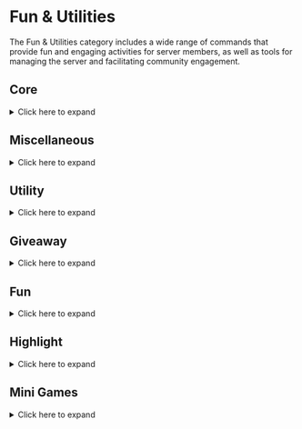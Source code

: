 # Fun & Utilities

The Fun & Utilities category includes a wide range of commands that provide fun and engaging activities for server members, as well as tools for managing the server and facilitating community engagement.

## Core

<details>
  <summary>Click here to expand</summary>

| Command | Description                                     | Usage                   |
| ------- | ----------------------------------------------- | ----------------------- |
| /help   | Displays a list of available commands           | `/help [command]`       |
| /invite | Invite our bot to your server                   | `/invite`               |
| /ping   | Shows the current latency of bot                | `/ping`                 |
| /report | Report bugs or glitches to our development team | `/report [attachments]` |

</details>

## Miscellaneous

<details>
  <summary>Click here to expand</summary>

|    Command     |            Description             | Usage                   |
| :------------: | :--------------------------------: | :---------------------- |
| /avatar server |      Shows user's server avatar     | `/avatar server [user]` |
|  /avatar user  |         Shows user's global avatar          | `/avatar user [user]`   |
|    /banner     |         Shows user banner          | `/banner [user]`        |
|     /calc      |     Calculate math expressions     | `/calc [expression]`    |
|    /github     |   Search for a GitHub repository   | `/github [repository]`  |
|    /lookup     |    Get information about a user    | `/lookup [user]`        |
|  /membercount  | Shows total member count of server | `/membercount`          |
| /serverbanner  |        Shows server banner         | `/serverbanner`         |
|  /servericon   |         Shows server icon          | `/servericon`           |
|  /serverinfo   |      Shows server information      | `/serverinfo`           |
|     /urban     |           Defines a word           | `/urban [query]`        |
|   /userinfo    |       Shows user information       | `/userinfo [user]`      |

</details>

## Utility

<details>
  <summary>Click here to expand</summary>

|   Command    |            Description            |                Usage                |
| :----------: | :-------------------------------: | :---------------------------------: |
|  /afk clear  |    Clears anyone's AFK status     |         `/afk clear [user]`         |
|  /afk list   |        Lists all AFK users        |             `/afk list`             |
|  /afk reset  |     Reset anyone's AFK status     |         `/afk reset [user]`         |
|   /afk set   |        Set your AFK status        |         `/afk set [reason]`         |
|  /announce   | Announce a message in the server  | `/announce [channel] [ping] [here]` |
|  /editembed  |      Edit an existing embed       |      `/editembed [message_id]`      |
|    /embed    |          Create an embed          |         `/embed [channel]`          |
|  /remindme   |    Helps remind you something     |     `/remindme [time] [reason]`     |
| /sourceembed | Get JSON source code of any embed |     `/sourceembed [message_id]`     |

</details>

## Giveaway

<details>
  <summary>Click here to expand</summary>

|     Command      |                         Description                          |                       Usage                       |
| :--------------: | :----------------------------------------------------------: | :-----------------------------------------------: |
| /giveaway config |        Configure the giveaway settings for the server        |                `/giveaway config`                 |
| /giveaway delete |                  Delete a specific giveaway                  |          `/giveaway delete [message_id]`          |
|  /giveaway drop  | Start a giveaway that picks a winner from the first reaction | `/giveaway drop [winner_count] [prize] [options]` |
|  /giveaway edit  |                   Edit a specific giveaway                   |      `/giveaway edit [message_id] [options]`      |
|  /giveaway end   |                End a specific giveaway early                 |           `/giveaway end [message_id]`            |
|  /giveaway list  |               List all giveaways in the server               |             `/giveaway list [filter]`             |
| /giveaway pause  |                  Pause a specific giveaway                   |   `/giveaway pause [message_id] [resume_after]`   |
| /giveaway reroll |                      Reroll a giveaway                       |  `/giveaway reroll [message_id] [winner_count]`   |
| /giveaway resume |                  Resume a specific giveaway                  |          `/giveaway resume [message_id]`          |
| /giveaway start  |                Start a giveaway in the server                |            `/giveaway start [options]`            |

</details>

## Fun

<details>
  <summary>Click here to expand</summary>

| Command   | Description                                              | Usage                        |
| :-------- | :------------------------------------------------------- | :--------------------------- |
| /8ball    | Get a random answer for your question                    | `/8ball [question]`          |
| /captcha  | Test your accuracy by solving captcha                    | `/captcha [level]`           |
| /choose   | Chooses between two or more options                      | `/choose [choices]`          |
| /dice     | Roll some dice                                           | `/dice [dice] [side]`        |
| /emojify  | Converts your text into emoji(s)                         | `/emojify`                   |
| /enlarge  | Enlarges an emoji                                        | `/enlarge [emojis]`          |
| /flip     | Flips a coin                                             | `/flip`                      |
| /password | Generates a strong random password                       | `/password [length]`         |
| /poll     | Creates a poll                                           | `/poll [title] [choices]`    |
| /quote    | Quotes previous message                                  | `/quote [message_id]`        |
| /snipe    | Shows the most recently deleted message (within 10 seconds) | `/snipe`                     |
| /vkick    | Starts a voting to kick a user from the server           | `/vkick [user] [vote_count]` |

</details>

## Highlight

<details>
  <summary>Click here to expand</summary>

|         Command          |                        Description                         | Usage                                |
| :----------------------: | :--------------------------------------------------------: | :----------------------------------- |
|      /highlight add      | Add a word to the highlight list to be alerted for matches | `/highlight add [words]`             |
| /highlight ignorechannel |          Ignore a specific channel for highlights          | `/highlight ignorechannel [channel]` |
|  /highlight ignoreuser   |           Ignore a specific user for highlights            | `/highlight ignoreuser [user]`       |
|     /highlight list      |            List all words in the highlight list            | `/highlight list`                    |
|    /highlight remove     |           Remove a word from the highlight list            | `/highlight remove [words]`          |
|   /highlight removeall   |          Remove all words from the highlight list          | `/highlight removeall`               |

</details>

## Mini Games

<details>
  <summary>Click here to expand</summary>

|      Command      |                    Description                     | Usage                      |
| :---------------: | :------------------------------------------------: | :------------------------- |
|    /blackjack     |              Play a game of Blackjack              | `/blackjack`               |
|   /connectfour    | Play Connect Four game | `/connectfour [user]`      |
| /rockpaperscissor |            Play Rock Paper Scissor game            | `/rockpaperscissor [user]` |
|      /snake       |                Play a game of snake                | `/snake`                   |
|    /tictactoe     |               Play Tic Tac Toe game                | `/tictactoe [user]`        |

</details>